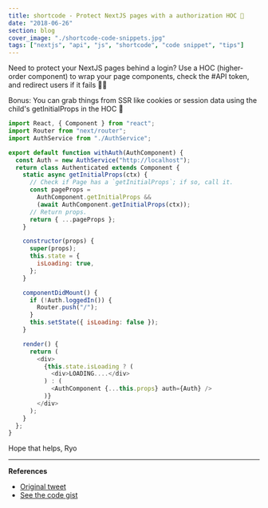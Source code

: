 ```yaml
---
title: shortcode - Protect NextJS pages with a authorization HOC 🔐
date: "2018-06-26"
section: blog
cover_image: "./shortcode-code-snippets.jpg"
tags: ["nextjs", "api", "js", "shortcode", "code snippet", "tips"]
---
```


Need to protect your NextJS pages behind a login? Use a HOC (higher-order component) to wrap your page components, check the #API token, and redirect users if it fails 🙅‍♂️

Bonus: You can grab things from SSR like cookies or session data using the child's getInitialProps in the HOC 🙌

```js
import React, { Component } from "react";
import Router from "next/router";
import AuthService from "./AuthService";

export default function withAuth(AuthComponent) {
  const Auth = new AuthService("http://localhost");
  return class Authenticated extends Component {
    static async getInitialProps(ctx) {
      // Check if Page has a `getInitialProps`; if so, call it.
      const pageProps =
        AuthComponent.getInitialProps &&
        (await AuthComponent.getInitialProps(ctx));
      // Return props.
      return { ...pageProps };
    }

    constructor(props) {
      super(props);
      this.state = {
        isLoading: true,
      };
    }

    componentDidMount() {
      if (!Auth.loggedIn()) {
        Router.push("/");
      }
      this.setState({ isLoading: false });
    }

    render() {
      return (
        <div>
          {this.state.isLoading ? (
            <div>LOADING....</div>
          ) : (
            <AuthComponent {...this.props} auth={Auth} />
          )}
        </div>
      );
    }
  };
}
```

Hope that helps,
Ryo

---

**References**

- [Original tweet](https://twitter.com/whoisryosuke/status/1011738754355089408)
- [See the code gist](https://gist.github.com/whoisryosuke/d034d3eaa0556e86349fb2634788a7a1)
